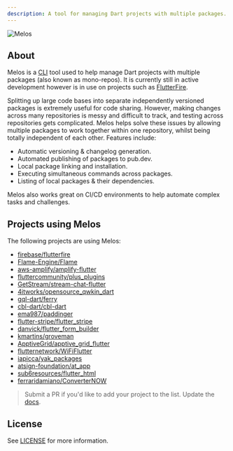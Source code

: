 ```yaml
---
description: A tool for managing Dart projects with multiple packages.
---
```


<Image src="https://static.invertase.io/assets/melos-logo.png" alt="Melos" zoom={false} caption="A tool for managing Dart projects with multiple packages." />

## About

Melos is a [CLI](https://en.wikipedia.org/wiki/Command-line_interface) tool used to help manage Dart projects with multiple packages (also known as mono-repos). It is currently still in active development however is in use on projects such as [FlutterFire](https://github.com/FirebaseExtended/flutterfire).

Splitting up large code bases into separate independently versioned packages is extremely useful for code sharing. However, making changes across many repositories is messy and difficult to track, and testing across repositories gets complicated. Melos helps solve these issues by allowing multiple packages to work together within one repository, whilst being totally independent of each other. Features include:

- Automatic versioning & changelog generation.
- Automated publishing of packages to pub.dev.
- Local package linking and installation.
- Executing simultaneous commands across packages.
- Listing of local packages & their dependencies.

Melos also works great on CI/CD environments to help automate complex tasks and challenges.

## Projects using Melos

The following projects are using Melos:

- [firebase/flutterfire](https://github.com/firebase/flutterfire)
- [Flame-Engine/Flame](https://github.com/flame-engine/flame)
- [aws-amplify/amplify-flutter](https://github.com/aws-amplify/amplify-flutter)
- [fluttercommunity/plus_plugins](https://github.com/fluttercommunity/plus_plugins)
- [GetStream/stream-chat-flutter](https://github.com/GetStream/stream-chat-flutter)
- [4itworks/opensource_qwkin_dart](https://github.com/4itworks/opensource_qwkin_dart)
- [gql-dart/ferry](https://github.com/gql-dart/ferry)
- [cbl-dart/cbl-dart](https://github.com/cbl-dart/cbl-dart)
- [ema987/paddinger](https://github.com/ema987/paddinger)
- [flutter-stripe/flutter_stripe](https://github.com/flutter-stripe/flutter_stripe)
- [danvick/flutter_form_builder](https://github.com/danvick/flutter_form_builder)
- [kmartins/groveman](https://github.com/kmartins/groveman)
- [ApptiveGrid/apptive_grid_flutter](https://github.com/ApptiveGrid/apptive_grid_flutter)
- [flutternetwork/WiFiFlutter](https://github.com/flutternetwork/WiFiFlutter)
- [iapicca/yak_packages](https://github.com/iapicca/yak_packages)
- [atsign-foundation/at_app](https://github.com/atsign-foundation/at_app)
- [sub6resources/flutter_html](https://github.com/sub6resources/flutter_html)
- [ferraridamiano/ConverterNOW](https://github.com/ferraridamiano/ConverterNOW)

> Submit a PR if you'd like to add your project to the list.
> Update the 
> [docs](https://github.com/invertase/melos/edit/main/docs/index.mdx).

## License

See [LICENSE](https://github.com/invertase/melos/blob/main/LICENSE) for more information.
